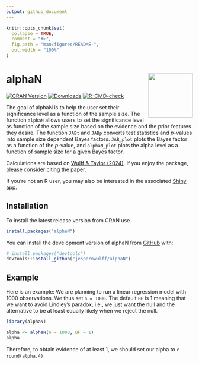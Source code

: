 ```yaml
---
output: github_document
---
```


<!-- README.md is generated from README.Rmd. Please edit that file -->

```r
knitr::opts_chunk$set(
  collapse = TRUE,
  comment = "#>",
  fig.path = "man/figures/README-",
  out.width = "100%"
)
```

# alphaN <img src="man/figures/logo.png" align="right" height="120" />

<!-- badges: start -->
[![CRAN Version](https://www.r-pkg.org/badges/version/alphaN)](https://cran.r-project.org/package=alphaN)
[![Downloads](https://cranlogs.r-pkg.org/badges/alphaN?color=brightgreen)](https://CRAN.R-project.org/package=alphaN)
[![R-CMD-check](https://github.com/jespernwulff/alphaN/actions/workflows/R-CMD-check.yaml/badge.svg)](https://github.com/jespernwulff/alphaN/actions/workflows/R-CMD-check.yaml)
<!-- badges: end -->

The goal of alphaN is to help the user set their significance level as a function of the sample size. The function `alphaN` allows users to set the significance level as function of the sample size based on the evidence and the prior features they desire. The function `JABt` and `JABp` converts test statistics and $p$-values into sample size dependent Bayes factors. `JAB_plot` plots the Bayes factor as a function of the $p$-value, and `alphaN_plot` plots the alpha level as a function of sample size for a given Bayes factor.

Calculations are based on [Wulff & Taylor (2024)](https://journals.sagepub.com/doi/10.1177/14761270231214429). If you enjoy the package, please consider citing the paper.

If you’re not an R user, you may also be interested in the associated [Shiny app](https://crossvalidated.shinyapps.io/alphaN/).

## Installation

To install the latest release version from CRAN use

``` r
install.packages("alphaN")
```

You can install the development version of alphaN from [GitHub](https://github.com/) with:

``` r
# install.packages("devtools")
devtools::install_github("jespernwulff/alphaN")
```

## Example

Here is an example: We are planning to run a linear regression model with 1000 observations. We thus set `n = 1000`. The default `BF` is 1 meaning that we want to avoid Lindley's paradox, i.e., we just want the null and the alternative to be at least equally likely when we reject the null. 

```r
library(alphaN)

alpha <- alphaN(n = 1000, BF = 1)
alpha
```

Therefore, to obtain evidence of at least 1, we should set our alpha to `r round(alpha,4)`. 
